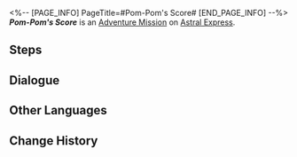 <%-- [PAGE_INFO]
PageTitle=#Pom-Pom's Score#
[END_PAGE_INFO] --%>
{{Stub|Dialogue.}}
{{Mission Infobox
|id            = 4050009
|title         = 
|image         = <!--Mission Pom-Pom's Score.png-->
|type          = Adventure
|event_name    = 
|chapter       = 
|requirements  = 
|summary       = <!--official mission summary from Fate's Atlas-->
|characters    = Pom-Pom; Trailblazer
|startLocation = [[Astral Express]] - [[Parlor Car]]
|world         = Astral Express
|area          = Parlor Car
|prev          = 
|next          = 
|exp           = 
|credits       = 8000
|stellarJade   = 
|other         = {{Card List|Sparse Aether*2; Virtual Particle*1}}
}}
'''''Pom-Pom's Score''''' is an [[Adventure Mission]] on [[Astral Express]].

==Steps==


<!--
==Gameplay Notes==

--><!--
==Trial Character==

-->
==Dialogue==
{{Stub Dialogue}}
{{Dialogue Start}}
:{{tx}}
{{Dialogue End}}

==Other Languages==
{{Other Languages
|en   = Pom-Pom's Score
|zhs  = 帕姆得分
|zht  = 帕姆得分
|ja   = パムの得点
|ko   = 폼폼 득점
|es   = La puntuación de Pom-Pom
|fr   = La note de Pom-Pom
|ru   = Баллы Пом-Пом
|th   = คะแนนของ Pom-Pom
|vi   = Điểm Của Pom-Pom
|de   = Pom-Poms Punktzahl
|id   = Skor Pom-Pom
|pt   = Pontuação de Pom-Pom
}}

==Change History==
{{Change History|1.0}}
